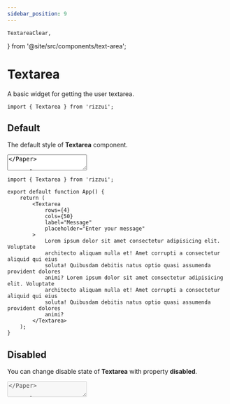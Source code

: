 ```yaml
---
sidebar_position: 9
---
```


	TextareaClear,
} from '@site/src/components/text-area';

# Textarea

A basic widget for getting the user textarea.

```tsx
import { Textarea } from 'rizzui';
```

<div className="mb-28" />

## Default

The default style of **Textarea** component.

<Paper className="text-gray-1000 block">
	<Textarea label="Message" placeholder="Write you message..." />
</Paper>

```tsx
import { Textarea } from 'rizzui';

export default function App() {
	return <Textarea label="Message" placeholder="Write you message..." />;
}
```

<div className="mb-16" />

## Variants

You can change the style of **Textarea** with property [**variant**](#textarea-variants).

<Paper className="grid grid-cols-1 sm:grid-cols-2 gap-4">
	<Textarea label="Active" variant="active" placeholder="Enter your message" />
	<Textarea label="Flat" variant="flat" placeholder="Enter your message" />
	<Textarea
		label="Outline"
		variant="outline"
		placeholder="Enter your message"
	/>
	<Textarea label="Text" variant="text" placeholder="Enter your message" />
</Paper>

```tsx
import { Textarea } from 'rizzui';

export default function App() {
	return (
		<>
			<Textarea
				label="Active"
				variant="active"
				placeholder="Enter your message"
			/>
			<Textarea label="Flat" variant="flat" placeholder="Enter your message" />
			<Textarea
				label="Outline"
				variant="outline"
				placeholder="Enter your message"
			/>
			<Textarea label="Text" variant="text" placeholder="Enter your message" />
		</>
	);
}
```

<div className="mb-16" />

## Sizes

You can change the style of **Textarea** with property [**size**](#textarea-sizes).

<Paper className="gap-4 flex-row flex-wrap justify-start items-start">
	<Textarea label="Small" placeholder="Enter your message" size="sm" />
	<Textarea label="Default" placeholder="Enter your message" />
	<Textarea label="Large" placeholder="Enter your message" size="lg" />
	<Textarea label="Extra Large" placeholder="Enter your message" size="xl" />
</Paper>

```tsx
import { Textarea } from 'rizzui';

export default function App() {
	return (
		<>
			<Textarea label="Small" placeholder="Enter your message" size="sm" />
			<Textarea label="Default" placeholder="Enter your message" />
			<Textarea label="Large" placeholder="Enter your message" size="lg" />
			<Textarea
				label="Extra Large"
				placeholder="Enter your message"
				size="xl"
			/>
		</>
	);
}
```

<div className="mb-16" />

## Rounded

You can change the style of **Textarea** with property [**rounded**](#textarea-rounded).

<Paper className="gap-4 flex-row flex-wrap justify-start items-start">
	<Textarea
		label="Rounded Small"
		placeholder="Enter your message"
		rounded="sm"
		variant="active"
	/>
	<Textarea
		label="Rounded Default"
		placeholder="Enter your message"
		variant="active"
	/>
	<Textarea
		label="Rounded Large"
		placeholder="Enter your message"
		rounded="lg"
		variant="active"
	/>
	<Textarea
		label="Rounded Extra Large"
		placeholder="Enter your message"
		rounded="xl"
		variant="active"
	/>
	<Textarea
		label="Rounded None"
		placeholder="Enter your message"
		rounded="none"
		variant="active"
	/>
</Paper>

```tsx
import { Textarea } from 'rizzui';

export default function App() {
	return (
		<>
			<Textarea
				label="Rounded Small"
				placeholder="Enter your message"
				rounded="sm"
				variant="active"
			/>
			<Textarea
				label="Rounded Default"
				placeholder="Enter your message"
				variant="active"
			/>
			<Textarea
				label="Rounded Large"
				placeholder="Enter your message"
				rounded="lg"
				variant="active"
			/>
			<Textarea
				label="Rounded Extra Large"
				placeholder="Enter your message"
				rounded="xl"
				variant="active"
			/>
			<Textarea
				label="Rounded None"
				placeholder="Enter your message"
				rounded="none"
				variant="active"
			/>
		</>
	);
}
```

<div className="mb-16" />

## Colors

You can change the style of **Textarea** with property [**color**](#textarea-colors).

<Paper className="gap-4 flex-row flex-wrap justify-start items-start">
	<Textarea label="Default" variant="flat" placeholder="Enter your message" />
	<Textarea
		label="Primary"
		variant="flat"
		placeholder="Enter your message"
		color="primary"
	/>
	<Textarea
		label="Secondary"
		variant="flat"
		placeholder="Enter your message"
		color="secondary"
	/>
	<Textarea
		label="Danger"
		variant="flat"
		placeholder="Enter your message"
		color="danger"
	/>
	<Textarea
		label="Info"
		variant="flat"
		placeholder="Enter your message"
		color="info"
	/>
	<Textarea
		label="Success"
		variant="flat"
		placeholder="Enter your message"
		color="success"
	/>
	<Textarea
		label="Warning"
		variant="flat"
		placeholder="Enter your message"
		color="warning"
	/>
</Paper>

```tsx
import { Textarea } from 'rizzui';

export default function App() {
	return (
		<>
			<Textarea
				label="Default"
				variant="flat"
				placeholder="Enter your message"
			/>
			<Textarea
				label="Primary"
				variant="flat"
				placeholder="Enter your message"
				color="primary"
			/>
			<Textarea
				label="Secondary"
				variant="flat"
				placeholder="Enter your message"
				color="secondary"
			/>
			<Textarea
				label="Danger"
				variant="flat"
				placeholder="Enter your message"
				color="danger"
			/>
			<Textarea
				label="Info"
				variant="flat"
				placeholder="Enter your message"
				color="info"
			/>
			<Textarea
				label="Success"
				variant="flat"
				placeholder="Enter your message"
				color="success"
			/>
			<Textarea
				label="Warning"
				variant="flat"
				placeholder="Enter your message"
				color="warning"
			/>
		</>
	);
}
```

<div className="mb-16" />

## With Custom Rows & Cols

You can change rows and cols of **Textarea** with property **rows** & **cols**.

<Paper className="block">
	<Textarea
		rows={4}
		cols={50}
		label="Message"
		placeholder="Enter your message"
		textareaClassName="overflow-y-auto"
	>
		Lorem ipsum dolor sit amet consectetur adipisicing elit. Voluptate
		architecto aliquam nulla et! Amet corrupti a consectetur aliquid qui eius
		soluta! Quibusdam debitis natus optio quasi assumenda provident dolores
		animi? Lorem ipsum dolor sit amet consectetur adipisicing elit. Voluptate
		architecto aliquam nulla et! Amet corrupti a consectetur aliquid qui eius
		soluta! Quibusdam debitis natus optio quasi assumenda provident dolores
		animi?
	</Textarea>
</Paper>

```tsx
import { Textarea } from 'rizzui';

export default function App() {
	return (
		<Textarea
			rows={4}
			cols={50}
			label="Message"
			placeholder="Enter your message"
		>
			Lorem ipsum dolor sit amet consectetur adipisicing elit. Voluptate
			architecto aliquam nulla et! Amet corrupti a consectetur aliquid qui eius
			soluta! Quibusdam debitis natus optio quasi assumenda provident dolores
			animi? Lorem ipsum dolor sit amet consectetur adipisicing elit. Voluptate
			architecto aliquam nulla et! Amet corrupti a consectetur aliquid qui eius
			soluta! Quibusdam debitis natus optio quasi assumenda provident dolores
			animi?
		</Textarea>
	);
}
```

<div className="mb-16" />

## Disabled

You can change disable state of **Textarea** with property **disabled**.

<Paper className="block">
	<Textarea disabled label="Message" placeholder="Enter your message" />
</Paper>

```tsx
import { Textarea } from 'rizzui';

export default function App() {
	return <Textarea disabled label="Message" placeholder="Enter your message" />;
}
```

<div className="mb-16" />

## Read Only

You can change readOnly state of **Textarea** with property **readOnly**.

<Paper className="block">
	<Textarea readOnly label="Message" placeholder="Enter your message" />
</Paper>

```tsx
import { Textarea } from 'rizzui';

export default function App() {
	return <Textarea readOnly label="Message" placeholder="Enter your message" />;
}
```

<div className="mb-16" />

## With Clear Button

You can add a clear button of **Textarea** with property **clearable**.

<Paper className="block">
	<TextareaClear />
</Paper>

```tsx
import { useState } from 'react';
import { Textarea } from 'aegon-ui';

export default function App() {
	const [state, setState] = useState(
		'It is a long established fact that a reader will be distracted by the readable content of a page when looking at its layout.'
	);

	return (
		<Textarea
			label="Message"
			clearable
			value={state}
			onClear={() => setState('')}
			onChange={(e) => setState(e.target.value)}
		/>
	);
}
```

<div className="mb-16" />

## With Helper Text

You can add helper text to **Textarea** with property **helperText**.

<Paper className="block">
	<Textarea
		label="Message"
		placeholder="Enter your message"
		helperText="This is helper text."
	/>
</Paper>

```tsx
import { Textarea } from 'rizzui';

export default function App() {
	return (
		<Textarea
			label="Message"
			placeholder="Enter your message"
			helperText="This is helper text."
		/>
	);
}
```

<div className="mb-16" />

## With Error

You can show error message to **Textarea** with property **error**.

<Paper className="block">
	<Textarea
		label="Message"
		error="This field is required"
		placeholder="Enter your message"
	/>
</Paper>

```tsx
import { Textarea } from 'rizzui';

export default function App() {
	return (
		<Textarea
			label="Message"
			error="This field is required"
			placeholder="Enter your message"
		/>
	);
}
```

<div className="mb-16" />

## With Character Count

You can set character limit and show character counter of **Textarea** with property **maxLength** & **renderCharacterCount**.

<Paper className="block">
	<TextareaCharacterCount />
</Paper>

```tsx
import { useState } from 'react';
import { Textarea } from 'aegon-ui';

export default function App() {
	const [state, setState] = useState('Do not lose hope, nor be sad.');

	return (
		<Textarea
			label="Message"
			value={state}
			maxLength={100}
			onChange={(e) => setState(e.target.value)}
			renderCharacterCount={({ characterCount, maxLength }) => (
				<div className="text-right text-sm opacity-70 rtl:text-left">
					{characterCount}/{maxLength}
				</div>
			)}
		/>
	);
}
```

<div className="mb-20" />

## APIs

<hr />

<div className="mb-10" />

### Textarea Props

Here is the API documentation of the Textarea component. And the rest of the props are the same as the original html textarea field. You can use props like `disabled`, `placeholder`, `rows`, `cols`, `maxLength` etc.

|        Props         |                               Type                               |                                Description                                |   Default   |
| :------------------: | :--------------------------------------------------------------: | :-----------------------------------------------------------------------: | :---------: |
|        label         |                           `ReactNode`                            |                              Set field label                              |    \_ \_    |
|     placeholder      |                             `string`                             |                                                                           |    \_ \_    |
|       children       |                           `ReactNode`                            |                         Default value in textarea                         |    \_ \_    |
|       variant        |              [TextareaVariants](#textarea-variants)              |                    The variants of the component are:                     | `"outline"` |
|         size         |                 [TextareaSizes](#textarea-sizes)                 | The size of the component. "sm" is equivalent to the dense input styling. | `"DEFAULT"` |
|       rounded        |               [TextareaRounded](#textarea-rounded)               |                         The rounded variants are:                         | `"DEFAULT"` |
|        color         |                [TextareaColors](#textarea-colors)                |                           Change textarea color                           | `"DEFAULT"` |
|       disabled       |                            `boolean`                             |                     Whether the textarea is disabled                      |    \_ \_    |
|      autoFocus       |                            `boolean`                             |                                                                           |    \_ \_    |
|         form         |                             `string`                             |                                                                           |    \_ \_    |
|         name         |                             `string`                             |                                                                           |    \_ \_    |
|        value         |                [TextareaValues](#textarea-values)                |                                                                           |    \_ \_    |
|       onChange       |              [TextareaOnchange](#textarea-onchange)              |                                                                           |    \_ \_    |
|         key          |                           `key` `null`                           |                                                                           |    \_ \_    |
|        error         |                             `string`                             |                    Show error message using this prop                     |    \_ \_    |
|      helperText      |                           `ReactNode`                            |         Add helper text. It could be string or a React component          |    \_ \_    |
|   helperClassName    |                             `string`                             |        This prop allows you to customize the helper message style         |    \_ \_    |
|    errorClassName    |                             `string`                             |         This prop allows you to customize the error message style         |    \_ \_    |
|     autoComplete     |                             `string`                             |                                                                           |    \_ \_    |
|      maxLength       |                             `number`                             |                    Set custom max length of character                     |    \_ \_    |
|      minLength       |                             `number`                             |                                                                           |    \_ \_    |
|       readOnly       |                            `boolean`                             |                                                                           |    \_ \_    |
|       required       |                            `boolean`                             |                                                                           |    \_ \_    |
|      clearable       |                            `boolean`                             |                           add clearable option                            |    \_ \_    |
|       onClear        |               [TextareaOnclear](#textarea-onclear)               |                                clear event                                |    \_ \_    |
|    labelClassName    |                             `string`                             |   Use labelClassName prop to do some addition style for the field label   |    \_ \_    |
|         cols         |                             `number`                             |                              Set custom cols                              |    \_ \_    |
|         rows         |                             `number`                             |                              Set custom rows                              |     `5`     |
|  textareaClassName   |                             `string`                             |            Add custom classes for the input filed extra style             |    \_ \_    |
| renderCharacterCount | [TextareaRenderCharacterCount](#textarea-render-character-count) |                It is the password visibility toggle icon.                 |    \_ \_    |
|       dirName        |                             `string`                             |                                                                           |    \_ \_    |
|         wrap         |                             `string`                             |                                                                           |    \_ \_    |
|         ref          |                    `Ref<HTMLTextAreaElement>`                    |                                                                           |    \_ \_    |

<div className="mb-10" />

### Textarea Variants

```ts
type TextareaVariants = 'flat' | 'outline' | 'text' | 'active';
```

<div className="mb-10" />

### Textarea Sizes

```ts
type TextareaSizes = 'sm' | 'DEFAULT' | 'lg' | 'xl';
```

<div className="mb-10" />

### Textarea Rounded

```ts
type TextareaRounded = 'sm' | 'DEFAULT' | 'lg' | 'xl' | 'none';
```

<div className="mb-10" />

### Textarea Colors

```ts
type TextareaColors =
	| 'DEFAULT'
	| 'primary'
	| 'secondary'
	| 'danger'
	| 'info'
	| 'success'
	| 'warning';
```

<div className="mb-10" />

### Textarea Values

```ts
type TextareaValues = 'string' | 'number' | 'readonly string[]';
```

<div className="mb-10" />

### Textarea Onchange

```ts
type TextareaOnchange = ChangeEventHandler<HTMLTextAreaElement>;
```

<div className="mb-10" />

### Textarea Onclear

```ts
type TextareaOnclear = (event: MouseEvent<Element, MouseEvent>) => void;
```

<div className="mb-10" />

### Textarea Render Character Count

```ts
type TextareaRenderCharacterCount =
	| (({
			characterCount,
			maxLength,
	  }: {
			characterCount?: number;
			maxLength?: number;
	  }) => ReactNode)
	| undefined;
```

